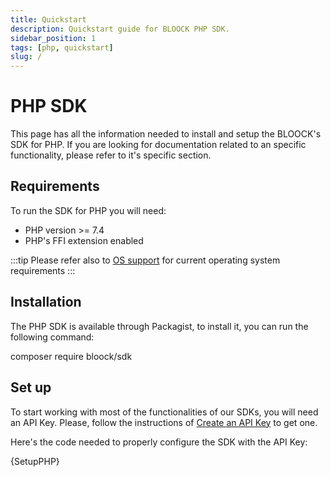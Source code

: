 ```yaml
---
title: Quickstart
description: Quickstart guide for BLOOCK PHP SDK.
sidebar_position: 1
tags: [php, quickstart]
slug: /
---
```



# PHP SDK

This page has all the information needed to install and setup the BLOOCK's SDK for PHP. If you are looking for documentation related to an specific functionality, please refer to it's specific section.

## Requirements

To run the SDK for PHP you will need:

- PHP version >= 7.4
- PHP's FFI extension enabled

:::tip
Please refer also to [OS support](../overview/os-support.md) for current operating system requirements
:::

## Installation

The PHP SDK is available through Packagist, to install it, you can run the following command:

<CodeBlock language="bash">composer require bloock/sdk</CodeBlock>

## Set up

To start working with most of the functionalities of our SDKs, you will need an API Key. Please, follow the instructions of [Create an API Key](https://docs.bloock.com/libraries/authentication/create-an-api-key) to get one.

Here's the code needed to properly configure the SDK with the API Key:


<CodeBlock language="php">{SetupPHP}</CodeBlock>
